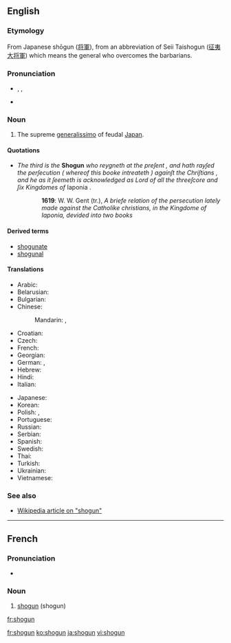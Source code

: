 {{also|shōgun}}
==English==
{{wikipedia}}

===Etymology===
From Japanese shōgun ([[将軍]]), from an abbreviation of Seii Taishogun ([[征夷大将軍]]) which means the general who overcomes the barbarians.

===Pronunciation===
* {{enPR|shō'gŭn}}, {{IPA|/ˈʃəʊɡʌn/}}, {{SAMPA|/"S@UgVn/}}
* {{rhymes|əʊɡən}}

===Noun===
{{en-noun}}

# The supreme [[generalissimo]] of feudal [[Japan]].

====Quotations====
* ''The third is the'' '''Shogun''' ''who reygneth at the preſent , and hath rayſed the perſecution ( whereof this booke intreateth ) againſt the Chriſtians , and he as it ſeemeth is acknowledged as Lord of all the threeſcore and ſix Kingdomes of'' Iaponia .
:: '''1619''': W. W. Gent (tr.), ''A briefe relation of the persecution lately made against the Catholike christians, in the Kingdome of Iaponia, devided into two books''

====Derived terms====
* [[shogunate]]
* [[shogunal]]

====Translations====
{{trans-top|shogun}}
* Arabic: {{t|ar|شوغون|tr=shūghūn}}
* Belarusian: {{t|be|сёгун |m|tr=sjóhun|xs=Belarusian}}
* Bulgarian: {{t|bg|шогун|m|tr=šogun}}
* Chinese:
*: Mandarin: {{t-|cmn|將軍|sc=Hani}},  {{t-|cmn|将军|tr=jiāngjūn|sc=Hani}}
* Croatian: {{t|hr|šogun|m}}
* Czech: {{t|cs|šógun|m}}
* French: {{t|fr|shogun |m}}
* Georgian: {{t|ka|სიოგუნი|sc=Geor|xs=Georgian}}
* German: {{t|de|Shōgun|m}},  {{t-|de|Shogun|m}}
* Hebrew: {{t|he|שוגון}}
* Hindi: {{t|hi|शोगुन|xs=Hindi}}
* Italian: {{t-|it|shōgun|m}}
{{trans-mid}}
* Japanese: {{t+|ja|将軍|tr=しょうぐん, shōgun}}
* Korean: {{t|ko|쇼군|sc=Hang}}
* Polish: {{t|pl|siogun|m}}, {{t|pl|szogun|m}}{{t-|pl|shōgun|m}}
* Portuguese: {{t|pt|xogum|m}}
* Russian: {{t|ru|сёгун|m|tr=sjógun, sjogún}}
* Serbian: {{t|sr|шогун|m|tr=šogun|sc=Cyrl}}
* Spanish: {{t-|es|shōgun|m}}
* Swedish: {{t-|sv|shogun}}
* Thai: {{t|th|โชกุน}}
* Turkish: {{t|tr|şogun}}
* Ukrainian: {{t|uk|сьоґун|m|tr=s'ógun, s'ogún|xs=Ukrainian}}
* Vietnamese: {{t-|vi|shōgun|xs=Vietnamese}}
{{trans-bottom}}

===See also===
* [[w:Shogun|Wikipedia article on "shogun"]]

----

==French==
{{wikipedia|lang=fr}}

===Pronunciation===
* {{IPA|/ʃɔgun/|lang=fr}}

===Noun===
{{infl|fr|noun|g=m}}

# [[shogun]] (shogun)

{{tbot entry|French|shogun|2009|July|fr}}

[[fr:shogun ]]

[[fr:shogun]]
[[ko:shogun]]
[[ja:shogun]]
[[vi:shogun]]